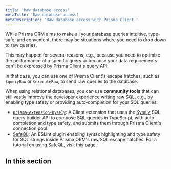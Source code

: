 ```yaml
---
title: 'Raw database access'
metaTitle: 'Raw database access'
metaDescription: 'Raw database access with Prisma Client.'
---
```


While Prisma ORM aims to make all your database queries intuitive, type-safe, and convenient, there may be situations where you need to drop down to raw queries.

This may happen for several reasons, e.g., because you need to optimize the performance of a specific query or because your data requirements can't be expressed by Prisma Client's query API.

In that case, you can use one of Prisma Client's escape hatches, such as `$queryRaw` or `$executeRaw`, to send raw queries to the database.

When using relational databases, you can use **community tools** that can still vastly improve the developer experience writing raw SQL, e.g., by enabling type safety or providing auto-completion for your SQL queries:

- [`prisma-extension-kysely`](https://github.com/eoin-obrien/prisma-extension-kysely): A Client extension that uses the [Kysely](https://kysely.dev/) SQL query builder API to compose SQL queries in TypeScript, with auto-completion and type safety, and submits them through Prisma Client's connection pool.
- [SafeQL](https://safeql.dev/compatibility/prisma.html): An ESLint plugin enabling syntax highlighting and type safety for SQL strings inside Prisma ORM's raw SQL escape hatches. For a tutorial on using SafeQL, visit this [page](/orm/prisma-client/queries/raw-database-access/custom-and-type-safe-queries).

## In this section

<Subsections />
